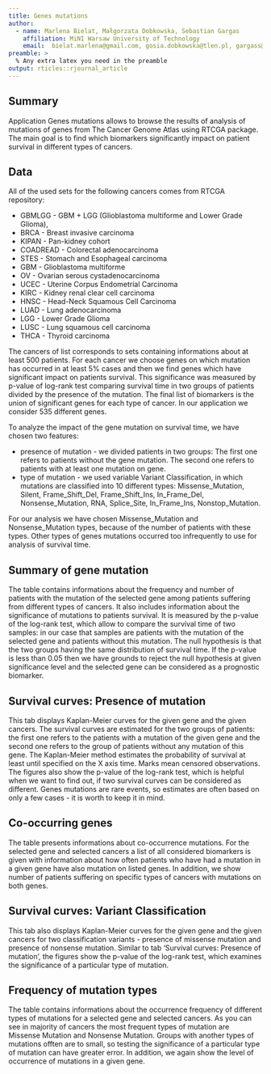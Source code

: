 ```yaml
---
title: Genes mutations
author:
  - name: Marlena Bielat, Małgorzata Dobkowska, Sebastian Gargas
    affiliation: MiNI Warsaw University of Technology
    email:  bielat.marlena@gmail.com, gosia.dobkowska@tlen.pl, gargass@student.mini.pw.edu.pl
preamble: >
  % Any extra latex you need in the preamble
output: rticles::rjournal_article
---
```


## Summary

Application  Genes mutations  allows to browse the results of analysis of mutations of genes from The Cancer Genome Atlas using RTCGA package. The main goal is to find which biomarkers significantly impact on patient survival in different types of cancers. 

## Data

All of the used sets for the following cancers comes from RTCGA repository:

* GBMLGG - GBM + LGG (Glioblastoma multiforme and Lower Grade Glioma),
* BRCA - Breast invasive carcinoma
* KIPAN - Pan-kidney cohort
* COADREAD - Colorectal adenocarcinoma
* STES - Stomach and Esophageal carcinoma
* GBM - Glioblastoma multiforme
* OV - Ovarian serous cystadenocarcinoma
* UCEC - Uterine Corpus Endometrial Carcinoma
* KIRC - Kidney renal clear cell carcinoma
* HNSC - Head-Neck Squamous Cell Carcinoma
* LUAD - Lung adenocarcinoma
* LGG - Lower Grade Glioma
* LUSC - Lung squamous cell carcinoma
* THCA - Thyroid carcinoma


The cancers of list corresponds to sets containing informations about at least 500 patients.
For each cancer we choose genes on which mutation has occurred in at least 5% cases and then we find genes which have significant impact on patients survival. This significance was measured by p-value of log-rank test comparing survival time in two groups of patients divided by the presence of the mutation. The final list of biomarkers is the union of significant genes for each type of cancer. In our application we consider 535 different genes.


To analyze the impact of the gene mutation on survival time, we have chosen two features:

* presence of mutation - we divided patients in two groups: The first one refers to patients without the gene mutation. The second one refers to patients with at least one mutation on gene. 
* type of mutation - we used variable Variant Classification, in which mutations are classified into 10 different types: Missense$\_$Mutation, Silent, Frame$\_$Shift$\_$Del, Frame$\_$Shift$\_$Ins, In$\_$Frame$\_$Del, Nonsense$\_$Mutation, RNA, Splice$\_$Site, In$\_$Frame$\_$Ins, Nonstop$\_$Mutation.

For our analysis we have chosen Missense$\_$Mutation and Nonsense$\_$Mutation types, because of the number of patients with these types. Other types of genes mutations occurred too infrequently to use for analysis of survival time.


## Summary of gene mutation

The table contains informations about the frequency and number of patients with the mutation of the selected gene among patients suffering from different types of cancers. It also includes information about the significance of mutations to patients survival. It is measured by the p-value of the log-rank test, which allow to compare the survival time of two samples: in our case that samples are patients with the mutation of the selected gene and patients without this mutation. The null hypothesis is that the two groups having the same distribution of survival time. If the p-value is less than 0.05 then we have grounds to reject the null hypothesis at given significance level and the selected gene can be considered as a prognostic biomarker.


## Survival curves: Presence of mutation

This tab displays Kaplan-Meier curves for the given gene and the given cancers. The survival curves are estimated for the two groups of patients: the first one refers to the patients with a mutation of the given gene and the second one refers to the group of patients without any mutation of this gene. The Kaplan-Meier method estimates the probability of survival at least until specified on the X axis time. Marks mean censored observations. The figures also show the p-value of the log-rank test, which is helpful when we want to find out, if two survival curves can be considered as different. Genes mutations are rare events, so estimates are often based on only a few cases - it is worth to keep it in mind.


## Co-occurring genes

The table presents informations about co-occurrence mutations. For the selected gene and selected cancers a list of all considered biomarkers is given with information about how often patients who have had a mutation in a given gene have also mutation on listed genes. In addition, we show number of patients suffering on specific types of cancers with mutations on both genes.


## Survival curves: Variant Classification

This tab also displays Kaplan-Meier curves for the given gene and the given cancers for two classification variants - presence of missense mutation and presence of nonsense mutation. Similar to tab ‘Survival curves: Presence of mutation’, the figures show the p-value of the log-rank test, which examines the significance of a particular type of mutation.


## Frequency of mutation types

The table contains informations about the occurrence frequency of different types of mutations for a selected gene and selected cancers. As you can see in majority of cancers the most frequent types of mutation are Missense Mutation and Nonsense Mutation. Groups with another types of mutations offten are to small, so testing the significance of a particular type of mutation can have greater error. In addition, we again show the level of occurrence of mutations in a given gene.



\citep{R}


\bibliography{RJreferences}
